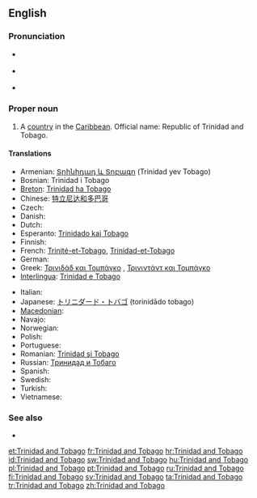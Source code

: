 ==English==
{{wikipedia}}

===Pronunciation===
* {{a|UK}} {{IPA|/ˌtɹɪn.ɪ.dæd ænd təʊˈbeɪ.ɡəʊ/|/ˌtɹɪn.ə.dæd ænd təˈbeɪ.ɡəʊ/}}
* {{a|US}} {{IPA|/ˌtɹɪn.ɪ.dæd ænd toʊˈbeɪ.ɡoʊ/|/ˌtɹɪn.ə.dæd ænd təˈbeɪ.ɡoʊ/}}
* {{audio|en-us-Trinidad and Tobago.ogg|Audio (US)}}

===Proper noun===
{{en-proper noun|sg=[[Trinidad]] [[and]] [[Tobago]]}}

# A [[country]] in the [[Caribbean]]. Official name: Republic of Trinidad and Tobago.

====Translations====
{{trans-top|country}}
* Armenian: [[Տրինիդադ և Տոբագո]] (Trinidad yev Tobago)
* Bosnian: Trinidad i Tobago {{m}}
* [[Breton]]: [[Trinidad ha Tobago]]
* Chinese: [[特立尼达和多巴哥]]
* Czech: {{t-|cs|Trinidad a Tobago}}
* Danish: {{t-|da|Trinidad og Tobago}}
* Dutch: {{t+|nl|Trinidad en Tobago}}
* Esperanto: [[Trinidado kaj Tobago]]
* Finnish: {{t+|fi|Trinidad ja Tobago}}
* French: [[Trinité-et-Tobago]], [[Trinidad-et-Tobago]]
* German: {{t+|de|Trinidad und Tobago}}
* Greek: [[Τρινιδάδ και Τομπάγκο]] {{n}} , [[Τρινιντάντ και Τομπάγκο]] {{n}}
* [[Interlingua]]: [[Trinidad e Tobago]]
{{trans-mid}}
* Italian: {{t-|it|Trinidad e Tobago|m}}
* Japanese: [[トリニダード・トバゴ]] (torinidādo tobago)
* [[Macedonian]]: {{t|mk|Тринидад и Тобаго|m|tr=Trínidad i Tobágo}}
* Navajo: {{tø|nv|Trinidad dóó Tobago}}
* Norwegian: {{t-|no|Trinidad og Tobago}}
* Polish: {{t+|pl|Trynidad i Tobago}}
* Portuguese: {{t+|pt|Trindade e Tobago}}
* Romanian: [[Trinidad şi Tobago]]
* Russian: [[Тринидад и Тобаго]]
* Spanish: {{t+|es|Trinidad y Tobago}}
* Swedish: {{t+|sv|Trinidad och Tobago}}
* Turkish: {{t+|tr|Trinidad ve Tobago}}
* Vietnamese: {{t|vi|Trinidad và Tobago|xs=Vietnamese}}
{{trans-bottom}}

===See also===
* {{list|en|countries of North America}}

[[et:Trinidad and Tobago]]
[[fr:Trinidad and Tobago]]
[[hr:Trinidad and Tobago]]
[[id:Trinidad and Tobago]]
[[sw:Trinidad and Tobago]]
[[hu:Trinidad and Tobago]]
[[pl:Trinidad and Tobago]]
[[pt:Trinidad and Tobago]]
[[ru:Trinidad and Tobago]]
[[fi:Trinidad and Tobago]]
[[sv:Trinidad and Tobago]]
[[ta:Trinidad and Tobago]]
[[tr:Trinidad and Tobago]]
[[zh:Trinidad and Tobago]]